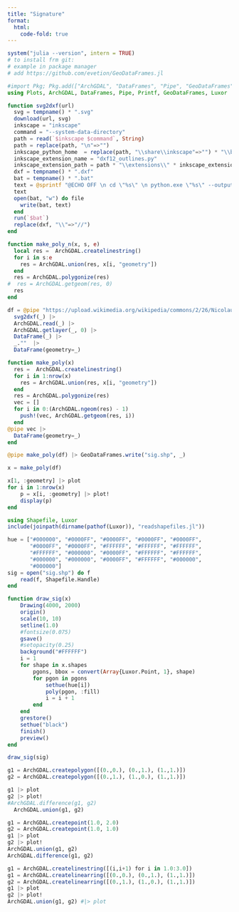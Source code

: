```yaml
---
title: "Signature"
format:
  html:
    code-fold: true
---
```


```r
system("julia --version", intern = TRUE)
# to install frm git:
# example in package manager
# add https://github.com/evetion/GeoDataFrames.jl
```


```julia
#import Pkg; Pkg.add(["ArchGDAL", "DataFrames", "Pipe", "GeoDataFrames", "Luxor"])
using Plots, ArchGDAL, DataFrames, Pipe, Printf, GeoDataFrames, Luxor

function svg2dxf(url)
  svg = tempname() * ".svg"
  download(url, svg)
  inkscape = "inkscape"
  command = "--system-data-directory"
  path = read(`$inkscape $command`, String)
  path = replace(path, "\n"=>"")
  inkscape_python_home  = replace(path, "\\share\\inkscape"=>"") * "\\bin"
  inkscape_extension_name = "dxf12_outlines.py"
  inkscape_extension_path = path * "\\extensions\\" * inkscape_extension_name 
  dxf = tempname() * ".dxf"
  bat = tempname() * ".bat"
  text = @sprintf "@ECHO OFF \n cd \"%s\" \n python.exe \"%s\" --output=\"%s\" \"%s\"\n" inkscape_python_home inkscape_extension_path dxf svg
  text
  open(bat, "w") do file
    write(bat, text)
  end
  run(`$bat`)
  replace(dxf, "\\"=>"//")
end

function make_poly_n(x, s, e)
  local res =  ArchGDAL.createlinestring()
  for i in s:e
    res = ArchGDAL.union(res, x[i, "geometry"])
  end
  res = ArchGDAL.polygonize(res)
#  res = ArchGDAL.getgeom(res, 0)
  res
end

df = @pipe "https://upload.wikimedia.org/wikipedia/commons/2/26/Nicolaus_Copernicus_Signature.svg" |>
  svg2dxf(_) |> 
  ArchGDAL.read(_) |>
  ArchGDAL.getlayer(_, 0) |>
  DataFrame(_) |> 
  _.""  |>
  DataFrame(geometry=_)

function make_poly(x)
  res =  ArchGDAL.createlinestring()
  for i in 1:nrow(x)
    res = ArchGDAL.union(res, x[i, "geometry"])
  end
  res = ArchGDAL.polygonize(res)
  vec = []
  for i in 0:(ArchGDAL.ngeom(res) - 1)
    push!(vec, ArchGDAL.getgeom(res, i)) 
  end
@pipe vec |>
  DataFrame(geometry=_)
end  

@pipe make_poly(df) |> GeoDataFrames.write("sig.shp", _)
```


```julia
x = make_poly(df)

x[1, :geometry] |> plot
for i in 1:nrow(x)
    p = x[i, :geometry] |> plot!
    display(p)
end
```

```julia
using Shapefile, Luxor
include(joinpath(dirname(pathof(Luxor)), "readshapefiles.jl"))

hue = ["#000000", "#0000FF", "#0000FF", "#0000FF", "#0000FF",
       "#0000FF", "#0000FF", "#FFFFFF", "#FFFFFF", "#FFFFFF",
       "#FFFFFF", "#000000", "#0000FF", "#FFFFFF", "#FFFFFF",
       "#000000", "#000000", "#0000FF", "#FFFFFF", "#000000",
       "#000000"]
sig = open("sig.shp") do f
    read(f, Shapefile.Handle)
end

function draw_sig(x)
    Drawing(4000, 2000)
    origin()
    scale(10, 10)
    setline(1.0)
    #fontsize(0.075)
    gsave()
    #setopacity(0.25)
    background("#FFFFFF")
    i = 1
    for shape in x.shapes
        pgons, bbox = convert(Array{Luxor.Point, 1}, shape)
        for pgon in pgons
            sethue(hue[i])
            poly(pgon, :fill)
            i = i + 1
        end
    end
    grestore()
    sethue("black")
    finish()
    preview()
end

draw_sig(sig)

```

```julia
g1 = ArchGDAL.createpolygon([(0.,0.), (0.,1.), (1.,1.)])
g2 = ArchGDAL.createpolygon([(0.,1.), (1.,0.), (1.,1.)])

g1 |> plot
g2 |> plot!
#ArchGDAL.difference(g1, g2)
  ArchGDAL.union(g1, g2)
```


```julia
g1 = ArchGDAL.createpoint(1.0, 2.0)
g2 = ArchGDAL.createpoint(1.0, 1.0)
g1 |> plot
g2 |> plot!
ArchGDAL.union(g1, g2)
ArchGDAL.difference(g1, g2)

g1 = ArchGDAL.createlinestring([(i,i+1) for i in 1.0:3.0])
g1 = ArchGDAL.createlinearring([(0.,0.), (0.,1.), (1.,1.)])
g2 = ArchGDAL.createlinearring([(0.,1.), (1.,0.), (1.,1.)])
g1 |> plot
g2 |> plot!
ArchGDAL.union(g1, g2) #|> plot
```
